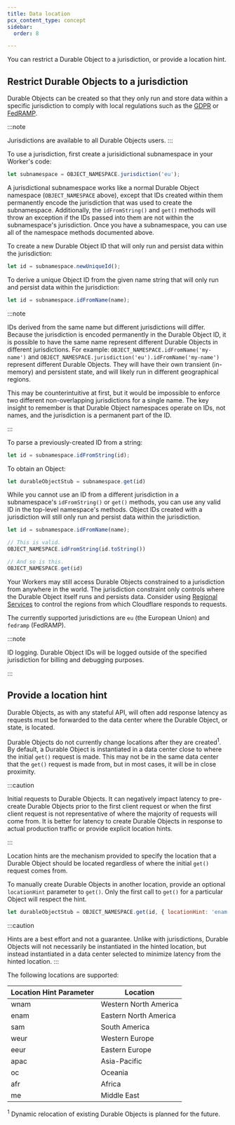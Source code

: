```yaml
---
title: Data location
pcx_content_type: concept
sidebar:
  order: 8

---
```


You can restrict a Durable Object to a jurisdiction, or provide a location hint.

## Restrict Durable Objects to a jurisdiction

Durable Objects can be created so that they only run and store data within a specific jurisdiction to comply with local regulations such as the [GDPR](https://gdpr-info.eu/) or [FedRAMP](https://blog.cloudflare.com/cloudflare-achieves-fedramp-authorization/).

:::note

Jurisdictions are available to all Durable Objects users. 
:::

To use a jurisdiction, first create a jurisidictional subnamespace in your Worker's code:

```js
let subnamespace = OBJECT_NAMESPACE.jurisdiction('eu');
```

A jurisdictional subnamespace works like a normal Durable Object namespace (`OBJECT_NAMESPACE` above), except that IDs created within them permanently encode the jurisdiction that was used to create the subnamespace. Additionally, the `idFromString()` and `get()` methods will throw an exception if the IDs passed into them are not within the subnamespace's jurisdiction. Once you have a subnamespace, you can use all of the namespace methods documented above.

To create a new Durable Object ID that will only run and persist data within the jurisdiction:

```js
let id = subnamespace.newUniqueId();
```

To derive a unique Object ID from the given name string that will only run and persist data within the jurisdiction:

```js
let id = subnamespace.idFromName(name);
```

:::note

IDs derived from the same name but different jurisdictions will differ. Because the jurisdiction is encoded permanently in the Durable Object ID, it is possible to have the same name represent different Durable Objects in different jurisdictions. For example: `OBJECT_NAMESPACE.idFromName('my-name')` and `OBJECT_NAMESPACE.jurisdiction('eu').idFromName('my-name')` represent different Durable Objects. They will have their own transient (in-memory) and persistent state, and will likely run in different geographical regions.

This may be counterintuitive at first, but it would be impossible to enforce two different non-overlapping jurisdictions for a single name. The key insight to remember is that Durable Object namespaces operate on IDs, not names, and the jurisdiction is a permanent part of the ID.


:::

To parse a previously-created ID from a string:

```js
let id = subnamespace.idFromString(id);
```

To obtain an Object:

```js
let durableObjectStub = subnamespace.get(id)
```

While you cannot use an ID from a different jurisdiction in a subnamespace's `idFromString()` or `get()` methods, you can use any valid ID in the top-level namespace's methods. Object IDs created with a jurisdiction will still only run and persist data within the jurisdiction.

```js
let id = subnamespace.idFromName(name);

// This is valid.
OBJECT_NAMESPACE.idFromString(id.toString())

// And so is this.
OBJECT_NAMESPACE.get(id)
```

Your Workers may still access Durable Objects constrained to a jurisdiction from anywhere in the world. The jurisdiction constraint only controls where the Durable Object itself runs and persists data. Consider using [Regional Services](/data-localization/regional-services/) to control the regions from which Cloudflare responds to requests.

The currently supported jurisdictions are `eu` (the European Union) and `fedramp` (FedRAMP).

:::note

ID logging. Durable Object IDs will be logged outside of the specified jurisdiction for billing and debugging purposes.


:::

## Provide a location hint

Durable Objects, as with any stateful API, will often add response latency as requests must be forwarded to the data center where the Durable Object, or state, is located.

Durable Objects do not currently change locations after they are created<sup>1</sup>. By default, a Durable Object is instantiated in a data center close to where the initial `get()` request is made. This may not be in the same data center that the `get()` request is made from, but in most cases, it will be in close proximity.

:::caution

Initial requests to Durable Objects. It can negatively impact latency to pre-create Durable Objects prior to the first client request or when the first client request is not representative of where the majority of requests will come from. It is better for latency to create Durable Objects in response to actual production traffic or provide explicit location hints.


:::

Location hints are the mechanism provided to specify the location that a Durable Object should be located regardless of where the initial `get()` request comes from.

To manually create Durable Objects in another location, provide an optional `locationHint` parameter to `get()`. Only the first call to `get()` for a particular Object will respect the hint.

```js
let durableObjectStub = OBJECT_NAMESPACE.get(id, { locationHint: 'enam' });
```

:::caution

Hints are a best effort and not a guarantee. Unlike with jurisdictions, Durable Objects will not necessarily be instantiated in the hinted location, but instead instantiated in a data center selected to minimize latency from the hinted location. 
:::

The following locations are supported:

| Location Hint Parameter | Location              |
| ----------------------- | --------------------- |
| wnam                    | Western North America |
| enam                    | Eastern North America |
| sam                     | South America         |
| weur                    | Western Europe        |
| eeur                    | Eastern Europe        |
| apac                    | Asia-Pacific          |
| oc                      | Oceania               |
| afr                     | Africa                |
| me                      | Middle East           |

<sup>1</sup> Dynamic relocation of existing Durable Objects is planned for the future.
